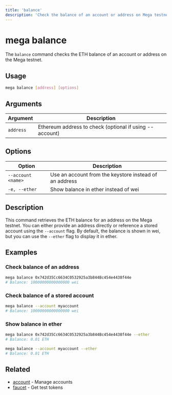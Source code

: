 ```yaml
---
title: 'balance'
description: 'Check the balance of an account or address on Mega testnet'
---
```


# mega balance

The `balance` command checks the ETH balance of an account or address on the Mega testnet.

## Usage

```bash
mega balance [address] [options]
```

## Arguments

| Argument | Description |
| -------- | ----------- |
| `address` | Ethereum address to check (optional if using --account) |

## Options

| Option | Description |
| ------ | ----------- |
| `--account <name>` | Use an account from the keystore instead of an address |
| `-e, --ether` | Show balance in ether instead of wei |

## Description

This command retrieves the ETH balance for an address on the Mega testnet. You can either provide an address directly or reference a stored account using the `--account` flag. By default, the balance is shown in wei, but you can use the `--ether` flag to display it in ether.

## Examples

### Check balance of an address

```bash
mega balance 0x742d35Cc6634C0532925a3b844Bc454e4438f44e
# Balance: 10000000000000000 wei
```

### Check balance of a stored account

```bash
mega balance --account myaccount
# Balance: 10000000000000000 wei
```

### Show balance in ether

```bash
mega balance 0x742d35Cc6634C0532925a3b844Bc454e4438f44e --ether
# Balance: 0.01 ETH
```

```bash
mega balance --account myaccount --ether
# Balance: 0.01 ETH
```

## Related

- [account](/commands/account) - Manage accounts
- [faucet](/commands/faucet) - Get test tokens